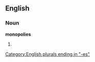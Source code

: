==English==

===Noun===
'''monopolies'''

# {{plural of|monopoly}}

[[Category:English plurals ending in "-es"]]